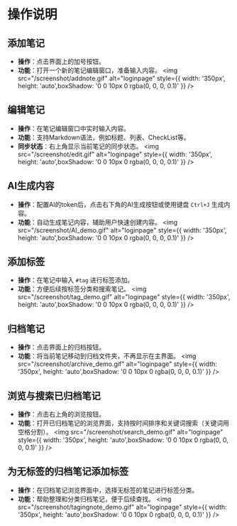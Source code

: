 # 操作说明

## 添加笔记
- **操作**：点击界面上的加号按钮。
- **功能**：打开一个新的笔记编辑窗口，准备输入内容。
<img src="/screenshot/addnote.gif" alt="loginpage" style={{ width: '350px', height: 'auto',boxShadow: '0 0 10px 0 rgba(0, 0, 0, 0.1)' }} />

## 编辑笔记
- **操作**：在笔记编辑窗口中实时输入内容。
- **功能**：支持Markdown语法，例如标题、列表、CheckList等。
- **同步状态**：右上角显示当前笔记的同步状态。
<img src="/screenshot/edit.gif" alt="loginpage" style={{ width: '350px', height: 'auto',boxShadow: '0 0 10px 0 rgba(0, 0, 0, 0.1)' }} />

## AI生成内容
- **操作**：配置AI的token后，点击右下角的AI生成按钮或使用键盘 `Ctrl+J` 生成内容。
- **功能**：自动生成笔记内容，辅助用户快速创建内容。
<img src="/screenshot/AI_demo.gif" alt="loginpage" style={{ width: '350px', height: 'auto',boxShadow: '0 0 10px 0 rgba(0, 0, 0, 0.1)' }} />


## 添加标签
- **操作**：在笔记中输入 `#tag` 进行标签添加。
- **功能**：方便后续按标签分类和搜索笔记。
<img src="/screenshot/tag_demo.gif" alt="loginpage" style={{ width: '350px', height: 'auto',boxShadow: '0 0 10px 0 rgba(0, 0, 0, 0.1)' }} />

## 归档笔记
- **操作**：点击界面上的归档按钮。
- **功能**：将当前笔记移动到归档文件夹，不再显示在主界面。
<img src="/screenshot/archive_demo.gif" alt="loginpage" style={{ width: '350px', height: 'auto',boxShadow: '0 0 10px 0 rgba(0, 0, 0, 0.1)' }} />

## 浏览与搜索已归档笔记
- **操作**：点击右上角的浏览按钮。
- **功能**：打开已归档笔记的浏览界面，支持按时间排序和关键词搜索（关键词用空格分割）。
<img src="/screenshot/search_demo.gif" alt="loginpage" style={{ width: '350px', height: 'auto',boxShadow: '0 0 10px 0 rgba(0, 0, 0, 0.1)' }} />

## 为无标签的归档笔记添加标签
- **操作**：在归档笔记浏览界面中，选择无标签的笔记进行标签分类。
- **功能**：帮助整理和分类归档笔记，便于后续查找。
<img src="/screenshot/tagingnote_demo.gif" alt="loginpage" style={{ width: '350px', height: 'auto',boxShadow: '0 0 10px 0 rgba(0, 0, 0, 0.1)' }} />
